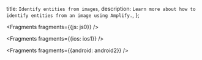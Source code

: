   title: `Identify entities from images`,
  description: `Learn more about how to identify entities from an image using Amplify.`,
};


<Fragments fragments={{js: js0}} />


<Fragments fragments={{ios: ios1}} />


<Fragments fragments={{android: android2}} />
